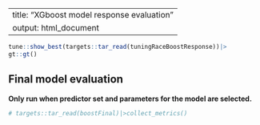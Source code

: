 
---
title: "XGboost model response evaluation"
output: html_document
---

```r
tune::show_best(targets::tar_read(tuningRaceBoostResponse))|>
gt::gt()
```

## Final model evaluation

**Only run when predictor set and parameters for the model are selected.**

```r
# targets::tar_read(boostFinal)|>collect_metrics()
```
